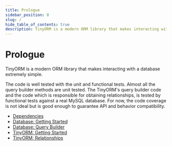 ```yaml
---
title: Prologue
sidebar_position: 0
slug: /
hide_table_of_contents: true
description: TinyORM is a modern ORM library that makes interacting with a database extremely simple. The code is well tested with the unit and functional tests. The TinyORM's query builder code and the code which is responsible for obtaining relationships, is tested by functional tests against a real MySQL database.
---
```


# Prologue

TinyORM is a modern ORM library that makes interacting with a database extremely simple.

The code is well tested with the unit and functional tests. Almost all the query builder methods are unit tested. The TinyORM's query builder code and the code which is responsible for obtaining relationships, is tested by functional tests against a real MySQL database. For now, the code coverage is not ideal but is good enough to guarantee API and behavior compatibility.

- [Dependencies](dependencies.mdx)
- [Database: Getting Started](database.mdx)
- [Database: Query Builder](query-builder.mdx)
- [TinyORM: Getting Started](tinyorm.mdx)
- [TinyORM: Relationships](tinyorm-relationships.mdx)
